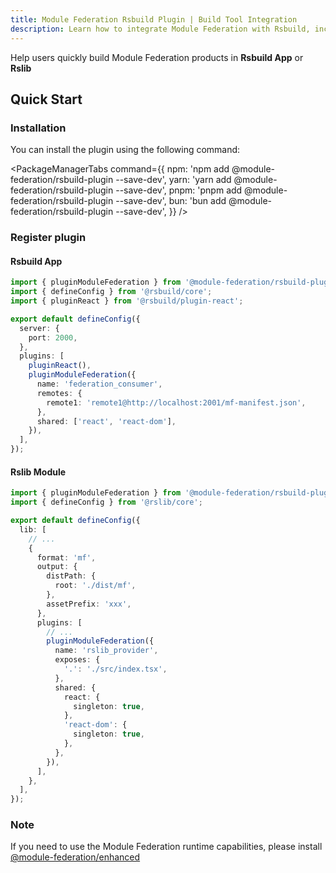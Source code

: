 ```yaml
---
title: Module Federation Rsbuild Plugin | Build Tool Integration
description: Learn how to integrate Module Federation with Rsbuild, including configuration options and best practices for micro-frontend development.
---
```


Help users quickly build Module Federation products in **Rsbuild App** or **Rslib**

## Quick Start

### Installation

You can install the plugin using the following command:


<PackageManagerTabs
  command={{
    npm: 'npm add @module-federation/rsbuild-plugin --save-dev',
    yarn: 'yarn add @module-federation/rsbuild-plugin --save-dev',
    pnpm: 'pnpm add @module-federation/rsbuild-plugin --save-dev',
    bun: 'bun add @module-federation/rsbuild-plugin --save-dev',
  }}
/>

### Register plugin
#### Rsbuild App
```ts title='rsbuild.config.ts'
import { pluginModuleFederation } from '@module-federation/rsbuild-plugin';
import { defineConfig } from '@rsbuild/core';
import { pluginReact } from '@rsbuild/plugin-react';

export default defineConfig({
  server: {
    port: 2000,
  },
  plugins: [
    pluginReact(),
    pluginModuleFederation({
      name: 'federation_consumer',
      remotes: {
        remote1: 'remote1@http://localhost:2001/mf-manifest.json',
      },
      shared: ['react', 'react-dom'],
    }),
  ],
});
```

#### Rslib Module
``` ts title='rslib.config.ts'
import { pluginModuleFederation } from '@module-federation/rsbuild-plugin';
import { defineConfig } from '@rslib/core';

export default defineConfig({
  lib: [
    // ...
    {
      format: 'mf',
      output: {
        distPath: {
          root: './dist/mf',
        },
        assetPrefix: 'xxx',
      },
      plugins: [
        // ...
        pluginModuleFederation({
          name: 'rslib_provider',
          exposes: {
            '.': './src/index.tsx',
          },
          shared: {
            react: {
              singleton: true,
            },
            'react-dom': {
              singleton: true,
            },
          },
        }),
      ],
    },
  ],
});
```

### Note
If you need to use the Module Federation runtime capabilities, please install [@module-federation/enhanced](/en/guide/basic/runtime.html)
